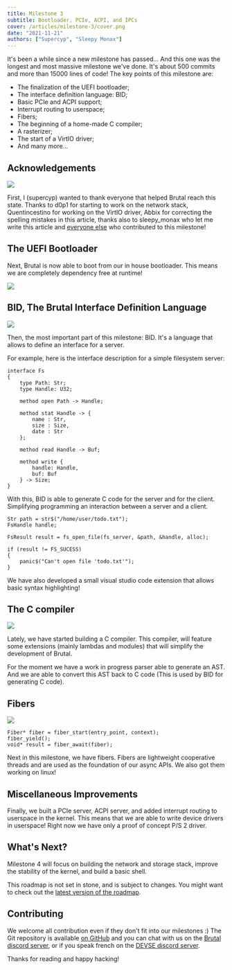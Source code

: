 ```yaml
---
title: Milestone 3
subtitle: Bootloader, PCIe, ACPI, and IPCs
cover: /articles/milestone-3/cover.png
date: "2021-11-21"
authors: ["Supercyp", "Sleepy Monax"]
---
```


It's been a while since a new milestone has passed... And this one was the longest and most massive milestone we've done. It's about 500 commits and more than 15000 lines of code! The key points of this milestone are:

 - The finalization of the UEFI bootloader;
 - The interface definition language: BID;
 - Basic PCIe and ACPI support;
 - Interrupt routing to userspace;
 - Fibers;
 - The beginning of a home-made C compiler;
 - A rasterizer;
 - The start of a VirtIO driver;
 - And many more...

## Acknowledgements

![](/articles/milestone-3/thanks.png)

First, I (supercyp) wanted to thank everyone that helped Brutal reach this state. Thanks to d0p1 for starting to work on the network stack, Quentincestino for working on the VirtIO driver, Abbix for correcting the spelling mistakes in this article, thanks also to sleepy_monax who let me write this article and <a href="https://github.com/brutal-org/brutal/graphs/contributors">everyone else</a> who contributed to this milestone!

## The UEFI Bootloader

Next, Brutal is now able to boot from our in house bootloader. This means we are
completely dependency free at runtime!

![](/articles/milestone-3/boot.png)

## BID, The Brutal Interface Definition Language

![](/articles/milestone-3/bid.png)

Then, the most important part of this milestone: BID. It's a language that allows to define an interface for a server.

For example, here is the interface description for a simple filesystem server:

```
interface Fs
{
    type Path: Str;
    type Handle: U32;

    method open Path -> Handle;

    method stat Handle -> {
        name : Str,
        size : Size,
        date : Str
    };

    method read Handle -> Buf;

    method write {
        handle: Handle,
        buf: Buf
    } -> Size;
}
```

With this, BID is able to generate C code for the server and for the client. Simplifying programming an interaction between a server and a client.

```
Str path = str$("/home/user/todo.txt");
FsHandle handle;

FsResult result = fs_open_file(fs_server, &path, &handle, alloc);

if (result != FS_SUCESS)
{
    panic$("Can't open file 'todo.txt'");
}
```

We have also developed a small visual studio code extension that allows basic syntax highlighting!

## The C compiler

![](/articles/milestone-3/cc.png)

Lately, we have started building a C compiler. This compiler, will feature some extensions (mainly lambdas and modules) that will simplify the development of Brutal.

For the moment we have a work in progress parser able to generate an AST. And we are able to convert this AST back to C code (This is used by BID for generating C code).

## Fibers

![](/articles/milestone-3/fibers.png)

```
Fiber* fiber = fiber_start(entry_point, context);
fiber_yield();
void* result = fiber_await(fiber);
```

Next in this milestone, we have fibers. Fibers are lightweight cooperative threads and are used as the foundation of our async APIs. We also got them working on linux!

## Miscellaneous Improvements

Finally, we built a PCIe server, ACPI server, and added interrupt routing to userspace in the kernel. This means that we are able to write device drivers in userspace! Right now we have only a proof of concept P/S 2 driver.

## What's Next?

Milestone 4 will focus on building the network and storage stack, improve the stability of the kernel, and build a basic shell.

This roadmap is not set in stone, and is subject to changes. You might want to check out the <a href="https://github.com/brutal-org/brutal/blob/main/meta/roadmap.md">latest version of the roadmap</a>.

## Contributing

We welcome all contribution even if they don't fit into our milestones :) The Git repository is available <a class="link" href="https://github.com/brutal-org/brutal">on GitHub</a> and you can chat with us on the <a class="link" href="http://discord.skiftos.org">Brutal discord server</a>, or if you speak french on the <a class="link" href="https://discord.com/invite/3XjkM6q">DEVSE discord server</a>.

Thanks for reading and happy hacking!
